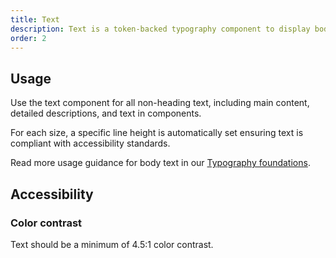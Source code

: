 ```yaml
---
title: Text
description: Text is a token-backed typography component to display body text.
order: 2
---
```


## Usage

Use the text component for all non-heading text, including main content, detailed descriptions, and text in components.

For each size, a specific line height is automatically set ensuring text is compliant with accessibility standards.

Read more usage guidance for body text in our [Typography foundations](/foundations/typography-beta#body).

## Accessibility

### Color contrast

Text should be a minimum of 4.5:1 color contrast.
